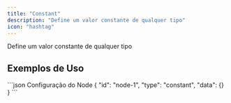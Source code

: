 ```yaml
---
title: "Constant"
description: "Define um valor constante de qualquer tipo"
icon: "hashtag"
---
```


<Card title="O que faz?" icon="lightbulb" iconType="duotone">
  Define um valor constante de qualquer tipo
</Card>


## Exemplos de Uso

<Tabs>
  <Tab title="Exemplo Básico">
    
  </Tab>
</Tabs>

<CodeGroup>
```json Configuração do Node
{
  "id": "node-1",
  "type": "constant",
  "data": {}
}
```
</CodeGroup>
